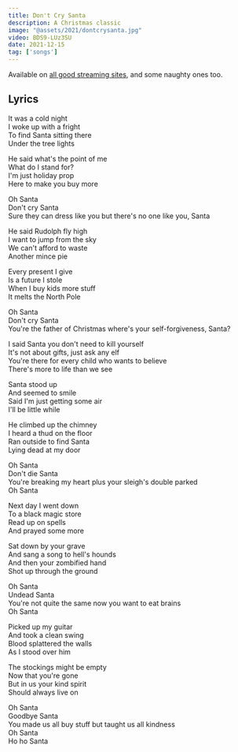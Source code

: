 ```yaml
---
title: Don't Cry Santa
description: A Christmas classic
image: "@assets/2021/dontcrysanta.jpg"
video: BDS9-LUz3SU
date: 2021-12-15
tag: ['songs']
---
```


Available on [all good streaming sites](https://olifro.st/links), and some naughty ones too.

## Lyrics

It was a cold night  
I woke up with a fright  
To find Santa sitting there  
Under the tree lights  
  
He said what's the point of me  
What do I stand for?  
I'm just holiday prop  
Here to make you buy more  
  
Oh Santa  
Don't cry Santa  
Sure they can dress like you but there's no one like you, Santa  
  
He said Rudolph fly high  
I want to jump from the sky  
We can't afford to waste  
Another mince pie  
  
Every present I give  
Is a future I stole  
When I buy kids more stuff  
It melts the North Pole  
  
Oh Santa  
Don't cry Santa  
You're the father of Christmas where's your self-forgiveness, Santa?  
  
I said Santa you don't need to kill yourself  
It's not about gifts, just ask any elf  
You're there for every child who wants to believe  
There's more to life than we see  
  
Santa stood up  
And seemed to smile  
Said I'm just getting some air  
I'll be little while  
  
He climbed up the chimney  
I heard a thud on the floor  
Ran outside to find Santa  
Lying dead at my door  
  
Oh Santa  
Don't die Santa  
You're breaking my heart plus your sleigh's double parked  
Oh Santa  
  
Next day I went down  
To a black magic store  
Read up on spells  
And prayed some more  
  
Sat down by your grave  
And sang a song to hell's hounds  
And then your zombified hand  
Shot up through the ground  
  
Oh Santa  
Undead Santa  
You're not quite the same now you want to eat brains  
Oh Santa  
  
Picked up my guitar  
And took a clean swing  
Blood splattered the walls  
As I stood over him  
  
The stockings might be empty  
Now that you're gone  
But in us your kind spirit  
Should always live on  
  
Oh Santa  
Goodbye Santa  
You made us all buy stuff but taught us all kindness  
Oh Santa  
Ho ho Santa